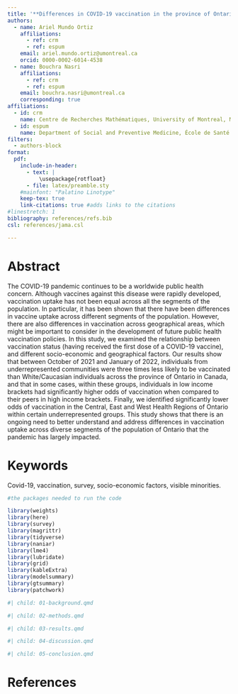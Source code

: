 ```yaml
---
title: '**Differences in COVID-19 vaccination in the province of Ontario across Health Regions and socio-economic strata**'
authors:
  - name: Ariel Mundo Ortiz
    affiliations:
      - ref: crm
      - ref: espum
    email: ariel.mundo.ortiz@umontreal.ca
    orcid: 0000-0002-6014-4538
  - name: Bouchra Nasri
    affiliations:
      - ref: crm
      - ref: espum
    email: bouchra.nasri@umontreal.ca
    corresponding: true
affiliations:
  - id: crm
    name: Centre de Recherches Mathématiques, University of Montreal, Montréal, Canada
  - id: espum
    name: Department of Social and Preventive Medicine, École de Santé Publique, University of Montreal, Montréal, Canada 
filters:
  - authors-block
format: 
  pdf:
    include-in-header:
      - text: |
          \usepackage{rotfloat}
      - file: latex/preamble.sty
    #mainfont: "Palatino Linotype"
    keep-tex: true
    link-citations: true #adds links to the citations
#linestretch: 1
bibliography: references/refs.bib
csl: references/jama.csl

---
```



# Abstract

The COVID-19 pandemic continues to be a worldwide public health concern. Although vaccines against this disease were rapidly developed, vaccination uptake has not been equal across all the segments of the population. In particular, it has been shown that there have been differences in vaccine uptake across different segments of the population. However, there are also differences in vaccination across geographical areas, which might be important to consider in the development of future public health vaccination policies. In this study, we examined the relationship between vaccination status (having received the first dose of a COVID-19 vaccine), and different socio-economic and geographical factors. Our results show that between October of 2021 and January of 2022, individuals from underrepresented communities were three times less likely to be vaccinated than White/Caucasian individuals across the province of Ontario in Canada, and that in some cases, within these groups, individuals in low income brackets had significantly higher odds of vaccination when compared to their peers in high income brackets.
Finally, we identified significantly lower odds of vaccination in the Central, East and West Health Regions of Ontario within certain underrepresented groups. This study shows that there is an ongoing need to better understand and address differences in vaccination uptake across diverse segments of the population of Ontario that the pandemic has largely impacted.


# Keywords {-}

Covid-19, vaccination, survey, socio-economic factors, visible minorities.

```r
#the packages needed to run the code

library(weights)
library(here)
library(survey)
library(magrittr)
library(tidyverse)
library(naniar)
library(lme4)
library(lubridate)
library(grid)
library(kableExtra)
library(modelsummary)
library(gtsummary)
library(patchwork)
```



```r
#| child: 01-background.qmd
```


```r
#| child: 02-methods.qmd
```


```r
#| child: 03-results.qmd
```


```r
#| child: 04-discussion.qmd
```


```r
#| child: 05-conclusion.qmd
```

# References

::: {#refs}
:::